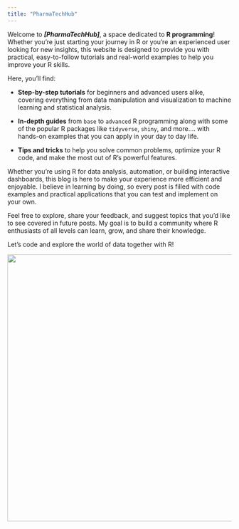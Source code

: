 ```yaml
---
title: "PharmaTechHub"
---
```


Welcome to ***\[PharmaTechHub\]***, a space dedicated to **R programming**! Whether you're just starting your journey in R or you're an experienced user looking for new insights, this website is designed to provide you with practical, easy-to-follow tutorials and real-world examples to help you improve your R skills.

Here, you'll find:

-   **Step-by-step tutorials** for beginners and advanced users alike, covering everything from data manipulation and visualization to machine learning and statistical analysis.

-   **In-depth guides** from `base` to `advanced` R programming along with some of the popular R packages like `tidyverse`, `shiny`, and more.... with hands-on examples that you can apply in your day to day life.

-   **Tips and tricks** to help you solve common problems, optimize your R code, and make the most out of R's powerful features.

Whether you're using R for data analysis, automation, or building interactive dashboards, this blog is here to make your experience more efficient and enjoyable. I believe in learning by doing, so every post is filled with code examples and practical applications that you can test and implement on your own.

Feel free to explore, share your feedback, and suggest topics that you'd like to see covered in future posts. My goal is to build a community where R enthusiasts of all levels can learn, grow, and share their knowledge.

Let's code and explore the world of data together with R!

![](images/logo.jpg){width="600"}
